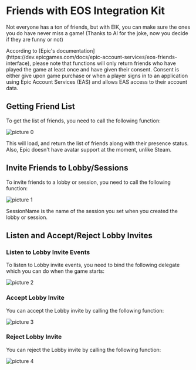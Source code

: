 
# Friends with EOS Integration Kit

Not everyone has a ton of friends, but with EIK, you can make sure the ones you do have never miss a game! (Thanks to AI for the joke, now you decide if they are funny or not)

<Callout type="warning"> 
    According to [Epic's documentation](https://dev.epicgames.com/docs/epic-account-services/eos-friends-interface), please note that functions will only return friends who have played the game at least once and have given their consent. Consent is either give upon game purchase or when a player signs in to an application using Epic Account Services (EAS) and allows EAS access to their account data.
</Callout>

## Getting Friend List

To get the list of friends, you need to call the following function:

![picture 0](../../images/5a5201a0542d9ea70b98440aaeedc423d78d38186cd9f802b3fc32ca2cb6fce2.png)  

This will load, and return the list of friends along with their presence status. Also, Epic doesn't have avatar support at the moment, unlike Steam.

## Invite Friends to Lobby/Sessions

To invite friends to a lobby or session, you need to call the following function:

![picture 1](../../images/e138afd18561e5ccaa2e27b7680cfca258c7b7e9dd3c646f626cb049fffe6f93.png)  

SessionName is the name of the session you set when you created the lobby or session. 

## Listen and Accept/Reject Lobby Invites

### Listen to Lobby Invite Events

To listen to Lobby invite events, you need to bind the following delegate which you can do when the game starts:

![picture 2](../../images/11c9bff4f359feeaf62d82c7a66dd82e25f986656c2d7966ae5710e34973747b.png)  

### Accept Lobby Invite

You can accept the Lobby invite by calling the following function:

![picture 3](../../images/6923ea378ace075d95ab7507300dcdf3d92e5fa78670eadfa3f1ff31660935c5.png)  

### Reject Lobby Invite

You can reject the Lobby invite by calling the following function:

![picture 4](../../images/e4a4746b8ea5d9440f82b6a678b1df52d2963f00c2dc38bc0a0e42d99eb19d6a.png)  

